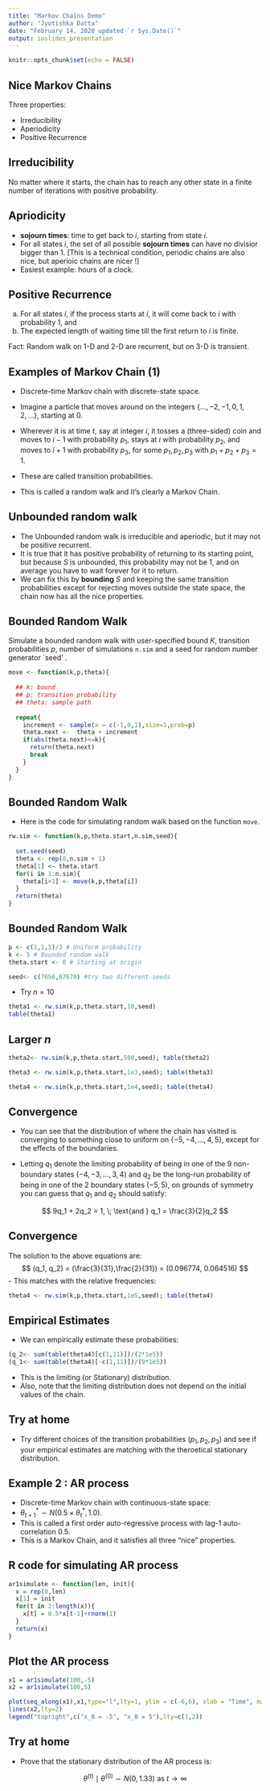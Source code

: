 ```yaml
---
title: "Markov Chains Demo"
author: "Jyotishka Datta"
date: "February 14, 2020 updated `r Sys.Date()`"
output: ioslides_presentation
---
```


```r
knitr::opts_chunk$set(echo = FALSE)
```

## Nice Markov Chains 

Three properties: 

-  Irreducibility
-  Aperiodicity
-  Positive Recurrence

## Irreducibility 

No matter where it starts, the chain has to reach any other state in a finite number of iterations with positive probability.

## Apriodicity 

-  **sojourn times**: time to get back to $i$, starting from state $i$. 
-  For all states $i$, the set of all possible **sojourn times** can have no divisior bigger than $1$. [This is a technical condition, periodic chains are also nice, but aperioic chains are nicer !]
-  Easiest example: hours of a clock. 

## Positive Recurrence 

(a)  For all states $i$, if the process starts at $i$, it will come back to $i$ with probability 1, and 
(b)  The expected length of waiting time till the first return to $i$ is finite.

Fact: Random walk on 1-D and 2-D are recurrent, but on 3-D is transient. 


## Examples of Markov Chain (1)

-  Discrete-time Markov chain with discrete-state space. 

-  Imagine a particle that moves around on the integers $\{\ldots, -2,-1, 0, 1, 2, \ldots \}$, starting at 0. 
-  Wherever it is at time $t$, say at integer $i$, it tosses a (three-sided) coin and moves to $i-1$ with probability $p_1$, stays at $i$ with probability $p_2$, and moves to $i + 1$ with probability $p_3$, for some $p_1, p_2, p_3$ with $p_1 + p_2 + p_3 = 1$. 
-  These are called transition probabilities. 
-  This is called a random walk and it's clearly a Markov Chain.

## Unbounded random walk 

-  The Unbounded random walk is irreducible and aperiodic, but it may not be positive recurrent. 
-  It is true that it has positive probability of returning to its starting point, but because $S$ is unbounded, this probability may not be 1, and on average you have to wait forever for it to return. 
-  We can fix this by **bounding** $S$ and keeping the same transition probabilities except for rejecting moves outside the state space, the chain now has all the nice properties.  

## Bounded Random Walk 

Simulate a bounded random walk with user-specified bound $K$, transition probabilities $p$, number of simulations `n.sim` and a seed for random number generator `seed' . 

```R
move <- function(k,p,theta){
  
  ## k: bound 
  ## p: transition probability 
  ## theta: sample path 
  
  repeat{
    increment <- sample(x = c(-1,0,1),size=1,prob=p)
    theta.next <-  theta + increment 
    if(abs(theta.next)<=k){
      return(theta.next)
      break 
    }
  }
}
```

## Bounded Random Walk 

-  Here is the code for simulating random walk based on the function `move`.

```r
rw.sim <- function(k,p,theta.start,n.sim,seed){
  
  set.seed(seed)
  theta <- rep(0,n.sim + 1)
  theta[1] <- theta.start
  for(i in 1:n.sim){
    theta[i+1] <- move(k,p,theta[i])
  }
  return(theta)
}
```

## Bounded Random Walk 

```r
p <- c(1,1,1)/3 # Uniform probability 
k <- 5 # Bounded random walk 
theta.start <- 0 # Starting at origin 

seed<- c(7656,87678) #try two different seeds
```

-  Try $n = 10$ 

```r
theta1 <- rw.sim(k,p,theta.start,10,seed)
table(theta1)
```

## Larger $n$ {.smaller}

```r
theta2<- rw.sim(k,p,theta.start,500,seed); table(theta2)
```

```r
theta3 <- rw.sim(k,p,theta.start,1e3,seed); table(theta3)
```

```r
theta4 <- rw.sim(k,p,theta.start,1e4,seed); table(theta4)
```

## Convergence 

-  You can see that the distribution of where the chain has visited is converging to something close to uniform on 
$\{ -5, -4, . .. , 4, 5\}$, except for the effects of the boundaries.

-  Letting $q_1$ denote the limiting probability of being in one of the 9 non-boundary states $(-4, -3, .. . , 3, 4)$ and $q_2$ be the long-run probability of being in one of the 2 boundary states $(-5, 5)$, on grounds of symmetry you can guess that $q_1$ and $q_2$ should satisfy: 

$$
9q_1 + 2q_2 = 1, \; \text{and } q_1 = \frac{3}{2}q_2
$$

## Convergence {.smaller}

The solution to the above equations are: 
$$
(q_1, q_2) = (\frac{3}{31},\frac{2}{31}) = (0.096774, 0.064516)
$$
-  This matches with the relative frequencies: 
```R
theta4 <- rw.sim(k,p,theta.start,1e5,seed); table(theta4)
```

## Empirical Estimates 

-  We can empirically estimate these probabilities: 

```r
(q_2<- sum(table(theta4)[c(1,11)])/(2*1e5))
(q_1<- sum(table(theta4)[-c(1,11)])/(9*1e5))
```

-  This is the limiting (or Stationary) distribution. 
-  Also, note that the limiting distribution does not depend on the initial values of the chain. 

## Try at home 

-  Try different choices of the transition probabilities $(p_1, p_2, p_3)$ and see if your empirical estimates are matching with the theroetical stationary distribution. 

## Example 2 : AR process 

-  Discrete-time Markov chain with continuous-state space: 
-  $\theta^*_{t+1} \sim N(0.5 \times \theta^*_{t}, 1.0)$.
-  This is called a first order auto-regressive process with lag-1 auto-correlation $0.5$.
-  This is a Markov Chain, and it satisfies all three "nice" properties. 

## R code for simulating AR process 

```R
ar1simulate <- function(len, init){
  x = rep(0,len)
  x[1] = init
  for(t in 2:length(x)){
    x[t] = 0.5*x[t-1]+rnorm(1)
  }
  return(x)
}
```

## Plot the AR process

```r
x1 = ar1simulate(100,-5)
x2 = ar1simulate(100,5)

plot(seq_along(x1),x1,type="l",lty=1, ylim = c(-6,6), xlab = "Time", main = "AR(1)")
lines(x2,lty=2)
legend("topright",c("x_0 = -5", "x_0 = 5"),lty=c(1,2))
```


## Try at home 

-  Prove that the stationary distribution of the AR process is: 

$$
		\theta^{(t)} \mid \theta^{(0)} \sim N(0, 1.33) \text{ as } t \to \infty
$$

